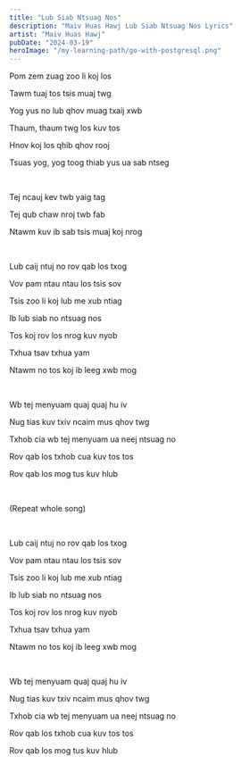 ```yaml
---
title: "Lub Siab Ntsuag Nos"
description: "Maiv Huas Hawj Lub Siab Ntsuag Nos Lyrics"
artist: "Maiv Huas Hawj"
pubDate: "2024-03-19"
heroImage: "/my-learning-path/go-with-postgresql.png"
---
```


Pom zem zuag zoo li koj los

Tawm tuaj tos tsis muaj twg

Yog yus no lub qhov muag txaij xwb

Thaum, thaum twg los kuv tos

Hnov koj los qhib qhov rooj

Tsuas yog, yog toog thiab yus ua sab ntseg

<br />

Tej ncauj kev twb yaig tag

Tej qub chaw nroj twb fab

Ntawm kuv ib sab tsis muaj koj nrog

<br />

Lub caij ntuj no rov qab los txog

Vov pam ntau ntau los tsis sov

Tsis zoo li koj lub me xub ntiag

Ib lub siab no ntsuag nos

Tos koj rov los nrog kuv nyob

Txhua tsav txhua yam

Ntawm no tos koj ib leeg xwb mog

<br />

Wb tej menyuam quaj quaj hu iv

Nug tias kuv txiv ncaim mus qhov twg

Txhob cia wb tej menyuam ua neej ntsuag no

Rov qab los txhob cua kuv tos tos

Rov qab los mog tus kuv hlub

<br />

(Repeat whole song)

<br />

Lub caij ntuj no rov qab los txog

Vov pam ntau ntau los tsis sov

Tsis zoo li koj lub me xub ntiag

Ib lub siab no ntsuag nos

Tos koj rov los nrog kuv nyob

Txhua tsav txhua yam

Ntawm no tos koj ib leeg xwb mog

<br />

Wb tej menyuam quaj quaj hu iv

Nug tias kuv txiv ncaim mus qhov twg

Txhob cia wb tej menyuam ua neej ntsuag no

Rov qab los txhob cua kuv tos tos

Rov qab los mog tus kuv hlub
